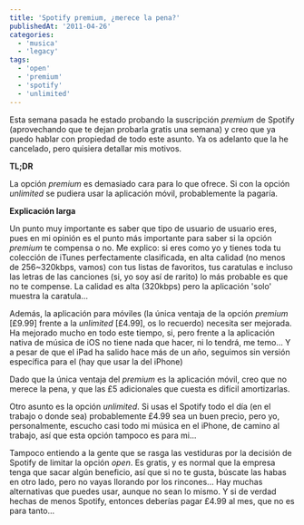 ```yaml
---
title: 'Spotify premium, ¿merece la pena?'
publishedAt: '2011-04-26'
categories:
  - 'musica'
  - 'legacy'
tags:
  - 'open'
  - 'premium'
  - 'spotify'
  - 'unlimited'
---
```


Esta semana pasada he estado probando la suscripción _premium_ de Spotify (aprovechando que te dejan probarla gratis una semana) y creo que ya puedo hablar con propiedad de todo este asunto. Ya os adelanto que la he cancelado, pero quisiera detallar mis motivos.

**TL;DR**

La opción _premium_ es demasiado cara para lo que ofrece. Si con la opción _unlimited_ se pudiera usar la aplicación móvil, probablemente la pagaría.

**Explicación larga**

Un punto muy importante es saber que tipo de usuario de usuario eres, pues en mi opinión es el punto más importante para saber si la opción _premium_ te compensa o no. Me explico: si eres como yo y tienes toda tu colección de iTunes perfectamente clasificada, en alta calidad (no menos de 256~320kbps, vamos) con tus listas de favoritos, tus caratulas e incluso las letras de las canciones (si, yo soy así de rarito) lo más probable es que no te compense. La calidad es alta (320kbps) pero la aplicación 'solo' muestra la caratula...

Además, la aplicación para móviles (la única ventaja de la opción _premium_ \[£9.99] frente a la _unlimited_ \[£4.99], os lo recuerdo) necesita ser mejorada. Ha mejorado mucho en todo este tiempo, si, pero frente a la aplicación nativa de música de iOS no tiene nada que hacer, ni lo tendrá, me temo... Y a pesar de que el iPad ha salido hace más de un año, seguimos sin versión específica para el (hay que usar la del iPhone)

Dado que la única ventaja del _premium_ es la aplicación móvil, creo que no merece la pena, y que las £5 adicionales que cuesta es difícil amortizarlas.

Otro asunto es la opción _unlimited_. Si usas el Spotify todo el día (en el trabajo o donde sea) probablemente £4.99 sea un buen precio, pero yo, personalmente, escucho casi todo mi música en el iPhone, de camino al trabajo, así que esta opción tampoco es para mi...

Tampoco entiendo a la gente que se rasga las vestiduras por la decisión de Spotify de limitar la opción _open_. Es gratis, y es normal que la empresa tenga que sacar algún beneficio, así que si no te gusta, búscate las habas en otro lado, pero no vayas llorando por los rincones... Hay muchas alternativas que puedes usar, aunque no sean lo mismo. Y si de verdad hechas de menos Spotify, entonces deberías pagar £4.99 al mes, que no es para tanto...
